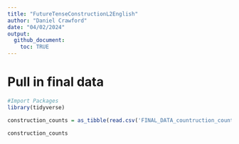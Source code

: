 ```yaml
---
title: "FutureTenseConstructionL2English"
author: "Daniel Crawford"
date: "04/02/2024"
output: 
  github_document: 
    toc: TRUE
---
```



# Pull in final data


```r
#Import Packages
library(tidyverse)
```

```r
construction_counts = as_tibble(read.csv('FINAL_DATA_countruction_counts_and_student_info.csv'))

construction_counts
```

